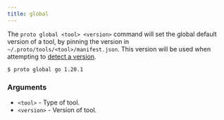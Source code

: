 ```yaml
---
title: global
---
```


The `proto global <tool> <version>` command will set the global default version of a tool, by
pinning the version in `~/.proto/tools/<tool>/manifest.json`. This version will be used when
attempting to [detect a version](../detection).

```shell
$ proto global go 1.20.1
```

### Arguments

- `<tool>` - Type of tool.
- `<version>` - Version of tool.
